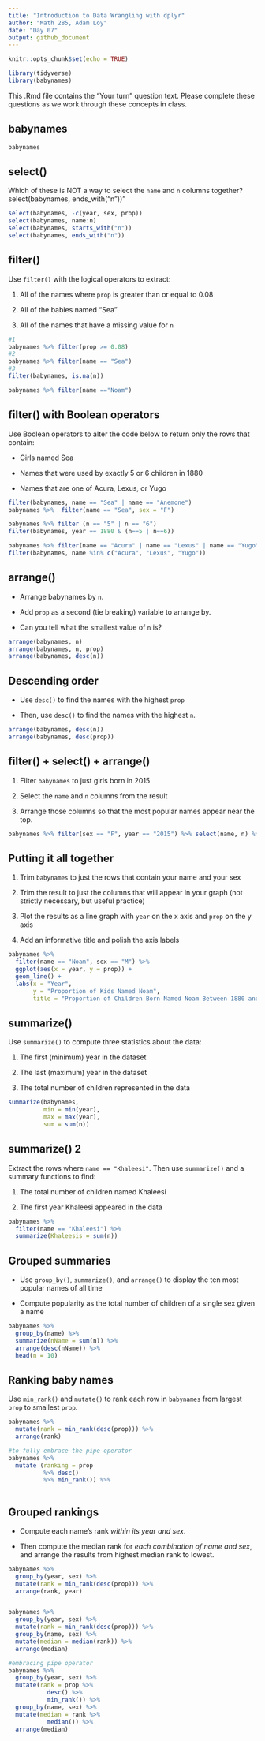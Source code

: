 ```yaml
---
title: "Introduction to Data Wrangling with dplyr"
author: "Math 285, Adam Loy"
date: "Day 07"
output: github_document
---
```


```r
knitr::opts_chunk$set(echo = TRUE)

library(tidyverse)
library(babynames)
```

This .Rmd file contains the "Your turn" question text. Please complete these questions as we work through these concepts in class.

## babynames

```r
babynames
```


## select()

Which of these is NOT a way to select the `name` and `n` columns together?
select(babynames, ends_with("n"))"
```r
select(babynames, -c(year, sex, prop))
select(babynames, name:n)
select(babynames, starts_with("n"))
select(babynames, ends_with("n"))
```

## filter()

Use `filter()` with the logical operators to extract:

1. All of the names where `prop` is greater than or equal to 0.08

2. All of the babies named "Sea"

3. All of the names that have a missing value for `n`


```r
#1
babynames %>% filter(prop >= 0.08)
#2
babynames %>% filter(name == "Sea")
#3
filter(babynames, is.na(n))

babynames %>% filter(name =="Noam")
```



## filter() with Boolean operators

Use Boolean operators to alter the code below to return only the rows that contain:

- Girls named Sea

- Names that were used by exactly 5 or 6 children in 1880

- Names that are one of Acura, Lexus, or Yugo

```r
filter(babynames, name == "Sea" | name == "Anemone")
babynames %>%  filter(name == "Sea", sex = "F") 

babynames %>% filter (n == "5" | n == "6") 
filter(babynames, year == 1880 & (n==5 | n==6))

babynames %>% filter(name == "Acura" | name == "Lexus" | name == "Yugo")
filter(babynames, name %in% c("Acura", "Lexus", "Yugo"))
```



## arrange()

- Arrange babynames by `n`. 

- Add `prop` as a second (tie breaking) variable to arrange by.

- Can you tell what the smallest value of `n` is?

```r
arrange(babynames, n)
arrange(babynames, n, prop)
arrange(babynames, desc(n))
```



## Descending order

- Use `desc()` to find the names with the highest `prop`

- Then, use `desc()` to find the names with the highest `n`.

```r
arrange(babynames, desc(n))
arrange(babynames, desc(prop))
```



## filter() + select() + arrange()

1. Filter `babynames` to just girls born in 2015

2. Select the `name` and `n` columns from the result

3. Arrange those columns so that the most popular names appear near
the top.

```r
babynames %>% filter(sex == "F", year == "2015") %>% select(name, n) %>% arrange(desc(n))
```



## Putting it all together

1. Trim `babynames` to just the rows that contain your name
and your sex

2. Trim the result to just the columns that will appear in
your graph (not strictly necessary, but useful practice)

3. Plot the results as a line graph with `year` on the x axis and `prop` on the y axis

4. Add an informative title and polish the axis labels

```r
babynames %>% 
  filter(name == "Noam", sex == "M") %>% 
  ggplot(aes(x = year, y = prop)) + 
  geom_line() + 
  labs(x = "Year",
       y = "Proportion of Kids Named Noam",
       title = "Proportion of Children Born Named Noam Between 1880 and 2017")
```



## summarize()

Use `summarize()` to compute three statistics about the data:

1. The first (minimum) year in the dataset

2. The last (maximum) year in the dataset

3. The total number of children represented in the data

```r
summarize(babynames,
          min = min(year), 
          max = max(year), 
          sum = sum(n))


```



## summarize() 2


Extract the rows where `name == "Khaleesi"`. Then use `summarize()` and a summary functions to find:

1. The total number of children named Khaleesi 

2. The first year Khaleesi appeared in the data

```r
babynames %>% 
  filter(name == "Khaleesi") %>% 
  summarize(Khaleesis = sum(n))
```



## Grouped summaries

- Use `group_by()`, `summarize()`, and `arrange()` to display the ten most popular names of all time

- Compute popularity as the total number of children of a single sex given a name

```r
babynames %>% 
  group_by(name) %>%
  summarize(nName = sum(n)) %>%
  arrange(desc(nName)) %>%
  head(n = 10)
```



## Ranking baby names

Use `min_rank()` and `mutate()` to rank each row in `babynames` from largest `prop` to smallest `prop`.

```r

babynames %>% 
  mutate(rank = min_rank(desc(prop))) %>%
  arrange(rank)

#to fully embrace the pipe operator
babynames %>%
  mutate (ranking = prop 
          %>% desc() 
          %>% min_rank()) %>%
  
```


## Grouped rankings

- Compute each name's rank *within its year and sex*.

- Then compute the median rank for *each combination of name and sex*, and arrange the results from highest median rank to lowest.

```r
babynames %>% 
  group_by(year, sex) %>%
  mutate(rank = min_rank(desc(prop))) %>%
  arrange(rank, year)


babynames %>% 
  group_by(year, sex) %>%
  mutate(rank = min_rank(desc(prop))) %>%
  group_by(name, sex) %>%
  mutate(median = median(rank)) %>%
  arrange(median)

#embracing pipe operator
babynames %>% 
  group_by(year, sex) %>%
  mutate(rank = prop %>%
           desc() %>%
           min_rank()) %>%
  group_by(name, sex) %>%
  mutate(median = rank %>%
           median()) %>%
  arrange(median)

```

